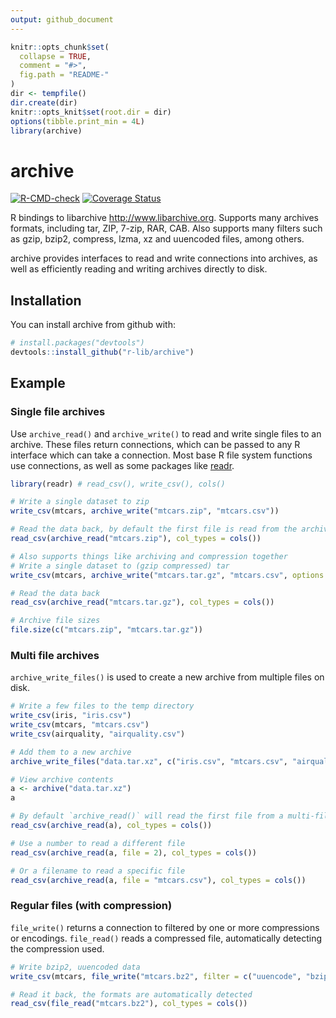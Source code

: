 ```yaml
---
output: github_document
---
```


<!-- README.md is generated from README.Rmd. Please edit that file -->

```r
knitr::opts_chunk$set(
  collapse = TRUE,
  comment = "#>",
  fig.path = "README-"
)
dir <- tempfile()
dir.create(dir)
knitr::opts_knit$set(root.dir = dir)
options(tibble.print_min = 4L)
library(archive)
```
# archive

<!-- badges: start -->
[![R-CMD-check](https://github.com/r-lib/archive/workflows/R-CMD-check/badge.svg)](https://github.com/r-lib/archive/actions)
[![Coverage Status](https://img.shields.io/codecov/c/github/r-lib/archive/master.svg)](https://codecov.io/github/r-lib/archive?branch=master)
<!-- badges: end -->

R bindings to libarchive <http://www.libarchive.org>.
Supports many archives formats, including tar, ZIP, 7-zip, RAR, CAB.
Also supports many filters such as gzip, bzip2, compress, lzma, xz and uuencoded files, among others.

archive provides interfaces to read and write connections into archives, as
well as efficiently reading and writing archives directly to disk.

## Installation

You can install archive from github with:

``` r
# install.packages("devtools")
devtools::install_github("r-lib/archive")
```

## Example

### Single file archives

Use `archive_read()` and `archive_write()` to read and write single files to an archive.
These files return connections, which can be passed to any R interface which can take a connection.
Most base R file system functions use connections, as well as some packages like [readr](https://readr.tidyverse.org/).

```r
library(readr) # read_csv(), write_csv(), cols()

# Write a single dataset to zip
write_csv(mtcars, archive_write("mtcars.zip", "mtcars.csv"))

# Read the data back, by default the first file is read from the archive.
read_csv(archive_read("mtcars.zip"), col_types = cols())

# Also supports things like archiving and compression together
# Write a single dataset to (gzip compressed) tar
write_csv(mtcars, archive_write("mtcars.tar.gz", "mtcars.csv", options = "compression-level=9"))

# Read the data back
read_csv(archive_read("mtcars.tar.gz"), col_types = cols())

# Archive file sizes
file.size(c("mtcars.zip", "mtcars.tar.gz"))
```

### Multi file archives

`archive_write_files()` is used to create a new archive from multiple files on disk.

```r
# Write a few files to the temp directory
write_csv(iris, "iris.csv")
write_csv(mtcars, "mtcars.csv")
write_csv(airquality, "airquality.csv")

# Add them to a new archive
archive_write_files("data.tar.xz", c("iris.csv", "mtcars.csv", "airquality.csv"))

# View archive contents
a <- archive("data.tar.xz")
a

# By default `archive_read()` will read the first file from a multi-file archive.
read_csv(archive_read(a), col_types = cols())

# Use a number to read a different file
read_csv(archive_read(a, file = 2), col_types = cols())

# Or a filename to read a specific file
read_csv(archive_read(a, file = "mtcars.csv"), col_types = cols())
```

### Regular files (with compression)
`file_write()` returns a connection to filtered by one or more compressions or
encodings. `file_read()` reads a compressed file, automatically detecting the
compression used.

```r
# Write bzip2, uuencoded data
write_csv(mtcars, file_write("mtcars.bz2", filter = c("uuencode", "bzip2")))

# Read it back, the formats are automatically detected
read_csv(file_read("mtcars.bz2"), col_types = cols())
```
